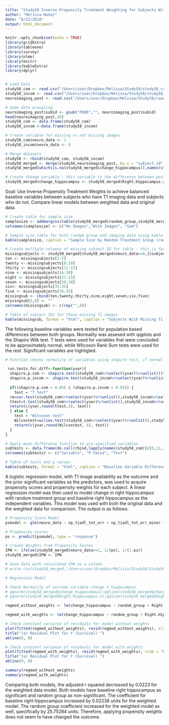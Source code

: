 ```yaml
---
title: "Study58 Inverse Propensity Treatment Weighting for Subjects With T1 Baseline Images VS Subjects Without"
author: "Melissa Nunez"
date: "8/22/2018"
output: html_document
---
```


```r
knitr::opts_chunk$set(echo = TRUE)
library(gridExtra)
library(tableone)
library(survey)
library(nlme)
library(knitr)
library(kableExtra)
library(dplyr)


# Load Data
study58_com <- read.csv("/Users/user/Dropbox/Melissa/Study58/study58_com_dataset.csv")
study58_incom <- read.csv("/Users/user/Dropbox/Melissa/Study58/study58_incom_dataset.csv")
neuroimaging_post <- read.csv("/Users/user/Dropbox/Melissa/Study58/rawdata/Angeliki_FreeSurferCleanResults_Post_2018_2_8_Exercise58_AllData_WithICV.csv")

# Some data wrangling
neuroimaging_post$subid <- gsub("P000","", neuroimaging_post$subid)
head(neuroimaging_post,10)
study58_com <- data.frame(study58_com)
study58_incom <-data.frame(study58_incom)

# Create variable for missing vs not missing images
study58_com$neuro_data <- 1
study58_incom$neuro_data <- 0

# Merge datasets
study58 <- rbind(study58_com, study58_incom)
study58_merged <- merge(study58,neuroimaging_post, by.x = "subject_id", by.y = "subid", all.x = TRUE)
study58_merged[which(is.na(study58_merged$change_hippocampus)),names(study58_merged[1:3])]

# Create change variable - this variable is the difference between post hippocampus value and baseline hippocampus value
study58_merged$change_hippocampus <- study58_merged$Right.Hippocampus.y - study58_merged$Right.Hippocampus.x

```



Goal: Use Inverse Propensity Treatment Weights to achieve balanced baseline variables between subjects who have T1 imaging data and subjects who do not. Compare linear models between weighted data and original data.



```r
# Create table for sample size
samplesize <- addmargins(table(study58_merged$random_group,study58_merged$neuro_data))
colnames(samplesize) <- c("No Images","With Images", "Sum")

# Sample size table for both random group and imaging data using kable (prettier)
kable(samplesize, caption = "Sample Size by Random Treatment Group (rows) and T1 Image  Availability (columns)", format = "html") %>% kable_styling(bootstrap_options = "striped", full_width = F) %>% column_spec(1, bold = T)

# Create multiple columns of missing subject ID for table - this is for the upcoming table
missingsubjects <- study58_merged[study58_merged$neuro_data==0,]$subject_id
ten <- missingsubjects[1:5]
twenty <- missingsubjects[6:10]
thirty <- missingsubjects[11:15]
nine <- missingsubjects[16:20]
eight <- missingsubjects[21:25]
seven <- missingsubjects[26:30]
six<- missingsubjects[31:35]
five <- missingsubjects[36:39]
missingsub <- cbind(ten,twenty,thirty,nine,eight,seven,six,five)
missingsub[5,8] <- ""
colnames(missingsub) <- c(rep("",8))

# Table of subject IDs for those missing T1 images
kable(missingsub, format = "html", caption = "Subjects With Missing T1 Baseline Images") %>% kable_styling(bootstrap_options = "striped", full_width = F)

```


The following baseline variables were tested for population based differences between both groups. Normality was assesed with qqplots and the Shapiro Wilk test. T tests were used for variables that were concluded to be approximately normal, while Wilcoxon Rank Sum tests were used for the rest. Significant variables are highligted.


```r
# Function checks normality of variables using shapiro test, if normal then checks constant variance and runs ttest. If not normal then wilcoxon test is used.

 run.tests.for.diff<-function(yvar){
  shapiro.p.com <- shapiro.test(study58_com%>%select(yvar)%>%unlist())$p.value
  shapiro.p.incom <- shapiro.test(study58_incom%>%select(yvar)%>%unlist())$p.value
  
  if((shapiro.p.com > 0.05) & (shapiro.p.incom > 0.05)) {
    test = "T test"
  re=var.test(study58_com%>%select(yvar)%>%unlist(),study58_incom%>%select(yvar)%>%unlist(), alternative = "two.sided")$p.value
  ttest=t.test(study58_com%>%select(yvar)%>%unlist(),study58_incom%>%select(yvar)%>%unlist(), var.equal=(re >.05), paired=FALSE)$p.value
  return(c(yvar,round(ttest,4), test))
  } else {
    test = "Wilcoxon test"
    Wilcoxtest=wilcox.test(study58_com%>%select(yvar)%>%unlist(),study58_incom%>%select(yvar)%>%unlist(), alternative = "two.sided")$p.value
    return(c(yvar,round(Wilcoxtest, 4), test))
  }
}

# Apply mean difference function to pre-specified variables
subtests <- data.frame(do.call(rbind,lapply(names(study58_com)[c(5,11,15:25,39:41)],run.tests.for.diff)))
colnames(subtests) <- c("Variable", "P Value", "Test")

# Table of tests and p values
kable(subtests, format = "html", caption = "Baseline Variable Differences Between Subjects With T1 Images VS Subjects Without") %>% kable_styling(bootstrap_options = "striped", full_width = F) %>% row_spec(4:6, background = "lightyellow")

```

A logistic regression model, with T1 image availability as the outcome and the prior significant variables as the predictors, was used to acquire propensity scores and propensity weights for each subject. A linear regression model was then used to model change in right hippocampus with random treatment group and baseline right hippocampus as the independent variables. This model was used with both the original data and the weighted data for comparison. The output is as follows:

```r
# Propensity Score Model
psmodel <- glm(neuro_data ~ np_tiadl_tot_err + np_tiadl_tot_err_minor + np_tiadl_tot_err_major, data = study58_merged, family = binomial(link = "logit"))

# Propensity scores
ps <- predict(psmodel, type = "response")

# Create Weights from Propensity Scores
IPW <- ifelse(study58_merged$neuro_data==1, 1/(ps), 1/(1-ps))
study58_merged$IPW <- IPW

# Save data with calculated IPW as a column
# write.csv(study58_merged,"/Users/user/Dropbox/Melissa/Study58/Study58_Merged_NeuroPreAndPost.csv")

# Regression Model

# Check Normality of outcome variable change n hippocampus
# qqnorm(study58_merged$change_hippocampus);qqline(study58_merged$change_hippocampus, col = 2)
# qqnorm(study58_merged$Right.Hippocampus.x);qqline(study58_merged$Right.Hippocampus.x, col = 2)

regmod_without_weights <- lm(change_hippocampus ~ random_group + Right.Hippocampus.x, data = study58_merged)

regmod_with_weights <- lm(change_hippocampus ~ random_group + Right.Hippocampus.x, data = study58_merged, weights = study58_merged$IPW)

# Check constant variance of residuals for model without weights
plot(fitted(regmod_without_weights), resid(regmod_without_weights), xlab = "Predicted/Fitted value", ylab = "Residual")
title("(a) Residual Plot for Y (Survival) ")
abline(0, 0)

# Check constant variance of residuals for model with weights
plot(fitted(regmod_with_weights), resid(regmod_with_weights), xlab = "Predicted/Fitted value", ylab = "Residual")
title("(a) Residual Plot for Y (Survival) ")
abline(0, 0)

summary(regmod_without_weights)
summary(regmod_with_weights)
```

Comparing both models, the adjusted r squared decreased by 0.0223 for the weighted data model. Both models have baseline right hippocampus as significant and random group as non-significant. The coefficient for baseline right hippocampus increased by 0.02238 units for the weighted model. The random group coefficient increased for the weighted model as well, specifically by 25.75284 units. Therefore, applying propensity weights does not seem to have changed the outcome.
